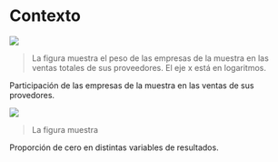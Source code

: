 # Contexto

::: {#fig-small-players}

![](../../out/figures/small_players.png)

> \scriptsize \textbf{Notas:} La figura muestra el peso de las empresas de la muestra en las ventas totales de sus proveedores. El eje x está en logaritmos.

Participación de las empresas de la muestra en las ventas de sus provedores.
:::

::: {#fig-share-zero}

![](../../out/figures/share_zeros.png)

> \scriptsize \textbf{Notas:} La figura muestra 

Proporción de cero en distintas variables de resultados.
:::
